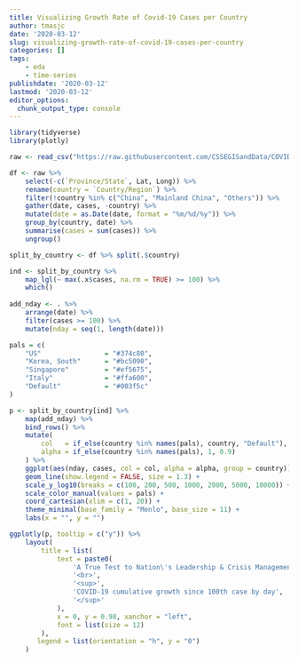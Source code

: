 ```yaml
---
title: Visualizing Growth Rate of Covid-19 Cases per Country
author: tmasjc
date: '2020-03-12'
slug: visualizing-growth-rate-of-covid-19-cases-per-country
categories: []
tags: 
    - eda
    - time-series
publishdate: '2020-03-12'
lastmod: '2020-03-12'
editor_options: 
  chunk_output_type: console
---
```


```r
library(tidyverse)
library(plotly)

raw <- read_csv("https://raw.githubusercontent.com/CSSEGISandData/COVID-19/master/csse_covid_19_data/csse_covid_19_time_series/time_series_19-covid-Confirmed.csv")

df <- raw %>%
    select(-c(`Province/State`, Lat, Long)) %>% 
    rename(country = `Country/Region`) %>% 
    filter(!country %in% c("China", "Mainland China", "Others")) %>% 
    gather(date, cases, -country) %>% 
    mutate(date = as.Date(date, format = "%m/%d/%y")) %>% 
    group_by(country, date) %>% 
    summarise(cases = sum(cases)) %>% 
    ungroup()

split_by_country <- df %>% split(.$country)

ind <- split_by_country %>% 
    map_lgl(~ max(.x$cases, na.rm = TRUE) >= 100) %>% 
    which()
    
add_nday <- . %>% 
    arrange(date) %>% 
    filter(cases >= 100) %>% 
    mutate(nday = seq(1, length(date)))

pals = c(
    "US"                = "#374c80",
    "Korea, South"      = "#bc5090",
    "Singapore"         = "#ef5675",
    "Italy"             = "#ffa600",
    "Default"           = "#003f5c"
)

p <- split_by_country[ind] %>% 
    map(add_nday) %>% 
    bind_rows() %>% 
    mutate(
        col   = if_else(country %in% names(pals), country, "Default"),
        alpha = if_else(country %in% names(pals), 1, 0.9)
    ) %>% 
    ggplot(aes(nday, cases, col = col, alpha = alpha, group = country)) + 
    geom_line(show.legend = FALSE, size = 1.3) + 
    scale_y_log10(breaks = c(100, 200, 500, 1000, 2000, 5000, 10000)) + 
    scale_color_manual(values = pals) +
    coord_cartesian(xlim = c(1, 20)) + 
    theme_minimal(base_family = "Menlo", base_size = 11) + 
    labs(x = "", y = "")

ggplotly(p, tooltip = c("y")) %>%
    layout(
        title = list(
            text = paste0(
                'A True Test to Nation\'s Leadership & Crisis Management',
                '<br>',
                '<sup>',
                'COVID-19 cumulative growth since 100th case by day',
                '</sup>'
            ),
            x = 0, y = 0.98, xanchor = "left",
            font = list(size = 12)
        ),
       legend = list(orientation = "h", y = "0")
    )
```

